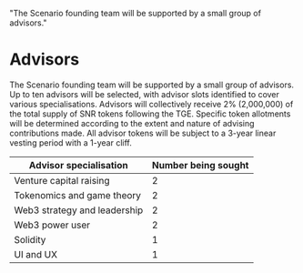   "The Scenario founding team will be supported by a small group of advisors."

# Advisors

The Scenario founding team will be supported by a small group of advisors. Up to ten advisors will be selected, with advisor slots identified to cover various specialisations. Advisors will collectively receive 2% (2,000,000) of the total supply of SNR tokens following the TGE. Specific token allotments will be determined according to the extent and nature of advising contributions made. All advisor tokens will be subject to a 3-year linear vesting period with a 1-year cliff. 

<table class="table-auto">
    <thead>
        <tr>
            <th>
                <span>Advisor specialisation</span>
            </th>
            <th>
                <span>Number being sought</span>
            </th>
        </tr>
    </thead>
    <tbody>
        <tr>
            <td>Venture capital raising</td>
            <td>2</td>
        </tr>
        <tr>
            <td>Tokenomics and game theory</td>
            <td>2</td>
        </tr>
        <tr>
            <td>Web3 strategy and leadership</td>
            <td>2</td>
        </tr>
        <tr>
            <td>Web3 power user</td>
            <td>2</td>
        </tr>
        <tr>
            <td>Solidity</td>
            <td>1</td>
        </tr>
        <tr>
            <td>UI and UX</td>
            <td>1</td>
        </tr>
    </tbody>
</table>